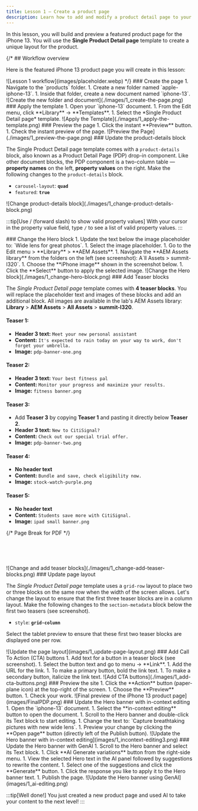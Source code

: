 ```yaml
---
title: Lesson 1 — Create a product page
description: Learn how to add and modify a product detail page to your storefront.
---
```



In this lesson, you will build and preview a featured product page for the iPhone 13. You will use the **Single Product Detail page** template to create a unique layout for the product.

{/* ## Workflow overview

Here is the featured iPhone 13 product page you will create in this lesson:

<Diagram caption="Lesson 1 workflow">
  ![Lesson 1 workflow](images/placeholder.webp)
</Diagram> */}

<Tasks>

<Task>
### Create the page

<Steps>
1. Navigate to the `products` folder.
1. Create a new folder named `apple-iphone-13`.
1. Inside that folder, create a new document named `iphone-13`.
</Steps>

<Diagram caption="Create the new folder and document">
  ![Create the new folder and document](./images/1_create-the-page.png)
</Diagram>

</Task>

<Task>
### Apply the template

<Steps>
1. Open your `iphone-13` document.
1. From the Edit menu, click **Library** → **Templates**.
1. Select the *Single Product Detail page* template.
</Steps>

<Diagram caption="Apply the Template">
  ![Apply the Template](./images/1_apply-the-template.png)
</Diagram>

</Task>

<Task>
### Preview the page

<Steps>
1. Click the instant **Preview** button.
1. Check the instant preview of the page.
</Steps>

<Diagram caption="Preview the Page">
  ![Preview the Page](./images/1_preview-the-page.png)
</Diagram>
</Task>

<Task>
### Update the product-details block

The Single Product Detail page template comes with a `product-details` block, also known as a Product Detail Page (PDP) drop-in component. Like other document blocks, the PDP component is a two-column table — **property names** on the left, **property values** on the right. Make the following changes to the `product-details` block.

- `carousel-layout`: **`quad`** 
- `featured`: **`true`** 

<Diagram caption="Change the product-details block">
  ![Change product-details block](./images/1_change-product-details-block.png)
</Diagram>

:::tip[Use / (forward slash) to show valid property values]
With your cursor in the property value field, type `/` to see a list of valid property values.
:::

</Task>

<Task>
### Change the Hero block

<Steps>
1. Update the text below the image placeholder to: `Wide lens for great photos`.
1. Select the image placeholder.
1. Go to the Edit menu > **Library** > **AEM Assets**.
1. Navigate the **AEM Assets library** from the folders on the left (see screenshot): A`ll Assets > summit-l320`.
1. Choose the **iPhone image** shown in the screenshot below.
1. Click the **Select** button to apply the selected image.
</Steps>

<Diagram caption="Change the the Hero block">
  ![Change the Hero block](./images/1_change-hero-block.png)
</Diagram>

</Task>

<Task>
### Add Teaser blocks

The *Single Product Detail page* template comes with **4 teaser blocks**. You will replace the placeholder text and images of these blocks and add an additional block. All images are available in the lab's AEM Assets library: **Library** > **AEM Assets** > **All Assets** > **summit-l320**.

#### Teaser 1:
- **Header 3 text:** `Meet your new personal assistant` 
- **Content:** `It's expected to rain today on your way to work, don't forget your umbrella.`
- **Image:** `pdp-banner-one.png`

#### Teaser 2:
- **Header 3 text:** `Your best fitness pal`
- **Content:** `Monitor your progress and maximize your results.`
- **Image:** `fitness banner.png`

#### Teaser 3:
- Add **Teaser 3** by copying **Teaser 1** and pasting it directly below **Teaser 2**.
- **Header 3 text:** `New to CitiSignal?` 
- **Content:** `Check out our special trial offer.`
- **Image:** `pdp-banner-two.png`

#### Teaser 4:
- **No header text**  
- **Content:** `Bundle and save, check eligibility now.`
- **Image:** `stock-watch-purple.png`

#### Teaser 5:
- **No header text**  
- **Content:** `Students save more with CitiSignal.`
- **Image:** `ipad small banner.png`

{/* Page Break for PDF */}
<div style="page-break-after: always; margin-bottom: 2rem; padding-bottom: 2rem;"></div>

<Diagram caption="Change and add teaser blocks">
  ![Change and add teaser blocks](./images/1_change-add-teaser-blocks.png)
</Diagram>

</Task>

<Task>
### Update page layout

The *Single Product Detail page* template uses a `grid-row` layout to place two or three blocks on the same row when the width of the screen allows. Let's change the layout to ensure that the first three teaser blocks are in a column layout. Make the following changes to the `section-metadata` block below the first two teasers (see screenshot).

- `style`: **`grid-column`** 

Select the tablet preview to ensure that these first two teaser blocks are displayed one per row.

<Diagram caption="Update the page layout"> 
  ![Update the page layout](images/1_update-page-layout.png)
</Diagram>

</Task>

<Task>
### Add Call To Action (CTA) buttons

<Steps>
1. Add text for a button in a teaser block (see screenshot).
1. Select the button text and go to menu → **Link**.
1. Add the URL for the link.
1. To make a primary button, bold the link text.
1. To make a secondary button, italicize the link text.
</Steps>

<Diagram caption="Add CTA buttons">
  ![Add CTA buttons](./images/1_add-cta-buttons.png)
</Diagram>

</Task>

<Task>
### Preview the site

<Steps>
1. Click the **Action** button (paper-plane icon) at the top-right of the screen.
1. Choose the **Preview** button.
1. Check your work.
</Steps>

<Diagram caption="Final preview of the iPhone 13 product page">
  ![Final preview of the iPhone 13 product page](images/FinalPDP.png)
</Diagram>

</Task>

<Task>
### Update the Hero banner with in-context editing

<Steps>
1. Open the `iphone-13` document.
1. Select the **in-context editing** button to open the document.
1. Scroll to the Hero banner and double-click its Text block to start editing.
1. Change the text to: `Capture breathtaking pictures with new wide lens`.
1. Preview your change by clicking the **Open page** button (directly left of the Publish button).
</Steps>  

<Diagram caption="Update the Hero banner with in-context editing">
  ![Update the Hero banner with in-context editing](images/1_incontext-editing3.png)
</Diagram>
</Task>

<Task>
### Update the Hero banner with GenAI

<Steps>
1. Scroll to the Hero banner and select its Text block.
1. Click **AI Generate variations** button from the right-side menu.
1. View the selected Hero text in the AI panel followed by suggestions to rewrite the content.
1. Select one of the suggestions and click the **Generate** button.
1. Click the response you like to apply it to the Hero banner text.
1. Publish the page.
</Steps>

<Diagram caption="Update the Hero banner using GenAI">
  ![Update the Hero banner using GenAI](images/1_ai-editing.png)
</Diagram>
</Task>

:::tip[Well done!]
You just created a new product page and used AI to take your content to the next level!
:::
</Tasks>
